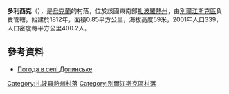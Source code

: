 {{coord|46|57|51|N|36|26|59|E|scale:100000|display=title}}

'''多利西克'''（{{lang-uk|Долинське}}），是[[烏克蘭|烏克蘭]]的村落，位於該國東南部[[扎波羅熱州|扎波羅熱州]]，由[[別爾江斯克區|別爾江斯克區]]負責管轄，始建於1812年，面積0.85平方公里，海拔高度59米，2001年人口339，人口密度每平方公里400.2人。

==參考資料==
* [http://weather.in.ua/ua/zaporozhskaja/7140 Погода в селі Долинське]{{Wayback|url=http://weather.in.ua/ua/zaporozhskaja/7140 |date=20161231033947 }}

[[Category:扎波羅熱州村落|Category:扎波羅熱州村落]]
[[Category:別爾江斯克區村落|Category:別爾江斯克區村落]]


{{Zaporizhia-geo-stub}}